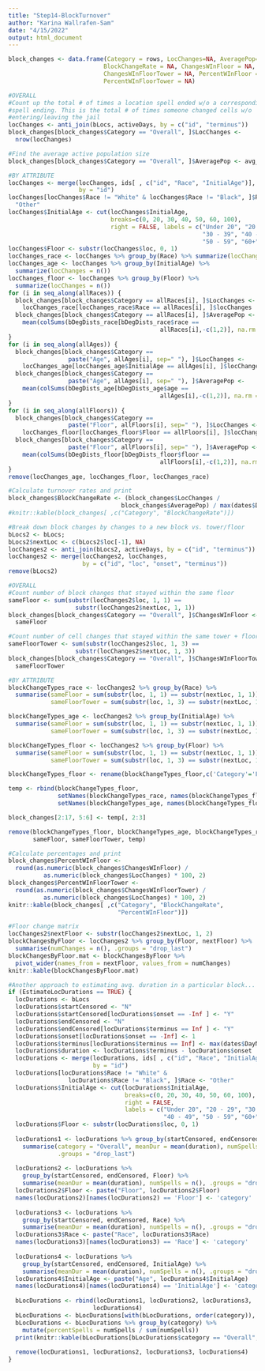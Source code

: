 ```yaml
---
title: "Step14-BlockTurnover"
author: "Karina Wallrafen-Sam"
date: "4/15/2022"
output: html_document
---
```


```r
block_changes <- data.frame(Category = rows, LocChanges=NA, AveragePop=NA, 
                           BlockChangeRate = NA, ChangesWInFloor = NA, 
                           ChangesWInFloorTower = NA, PercentWInFloor = NA, 
                           PercentWInFloorTower = NA)

#OVERALL
#Count up the total # of times a location spell ended w/o a corresponding active 
#spell ending. This is the total # of times someone changed cells w/o 
#entering/leaving the jail
locChanges <- anti_join(bLocs, activeDays, by = c("id", "terminus"))
block_changes[block_changes$Category == "Overall", ]$LocChanges <- 
  nrow(locChanges)

#Find the average active population size
block_changes[block_changes$Category == "Overall", ]$AveragePop <- avg_pop

#BY ATTRIBUTE
locChanges <- merge(locChanges, ids[ , c("id", "Race", "InitialAge")], 
                    by = "id")
locChanges[locChanges$Race != "White" & locChanges$Race != "Black", ]$Race <- 
  "Other"
locChanges$InitialAge <- cut(locChanges$InitialAge, 
                             breaks=c(0, 20, 30, 40, 50, 60, 100), 
                             right = FALSE, labels = c("Under 20", "20 - 29", 
                                                       "30 - 39", "40 - 49", 
                                                       "50 - 59", "60+"))
locChanges$Floor <- substr(locChanges$loc, 0, 1)
locChanges_race <- locChanges %>% group_by(Race) %>% summarize(locChanges = n())
locChanges_age <- locChanges %>% group_by(InitialAge) %>% 
  summarize(locChanges = n())
locChanges_floor <- locChanges %>% group_by(Floor) %>% 
  summarize(locChanges = n())
for (i in seq_along(allRaces)) {
  block_changes[block_changes$Category == allRaces[i], ]$LocChanges <- 
    locChanges_race[locChanges_race$Race == allRaces[i], ]$locChanges
  block_changes[block_changes$Category == allRaces[i], ]$AveragePop <- 
    mean(colSums(bDegDists_race[bDegDists_race$race == 
                                           allRaces[i],-c(1,2)], na.rm = TRUE))
}
for (i in seq_along(allAges)) {
  block_changes[block_changes$Category == 
                 paste("Age", allAges[i], sep=" "), ]$LocChanges <- 
    locChanges_age[locChanges_age$InitialAge == allAges[i], ]$locChanges
  block_changes[block_changes$Category == 
                 paste("Age", allAges[i], sep=" "), ]$AveragePop <- 
    mean(colSums(bDegDists_age[bDegDists_age$age == 
                                           allAges[i],-c(1,2)], na.rm = TRUE))
}
for (i in seq_along(allFloors)) {
  block_changes[block_changes$Category == 
                 paste("Floor", allFloors[i], sep=" "), ]$LocChanges <- 
    locChanges_floor[locChanges_floor$Floor == allFloors[i], ]$locChanges
  block_changes[block_changes$Category == 
                 paste("Floor", allFloors[i], sep=" "), ]$AveragePop <- 
    mean(colSums(bDegDists_floor[bDegDists_floor$floor == 
                                           allFloors[i],-c(1,2)], na.rm = TRUE))
}
remove(locChanges_age, locChanges_floor, locChanges_race)

#Calculate turnover rates and print
block_changes$BlockChangeRate <- (block_changes$LocChanges / 
                                block_changes$AveragePop) / max(dates$DayNum) 
#knitr::kable(block_changes[ ,c("Category", "BlockChangeRate")])

#Break down block changes by changes to a new block vs. tower/floor
bLocs2 <- bLocs;
bLocs2$nextLoc <- c(bLocs2$loc[-1], NA)
locChanges2 <- anti_join(bLocs2, activeDays, by = c("id", "terminus"))
locChanges2 <- merge(locChanges2, locChanges, 
                     by = c("id", "loc", "onset", "terminus"))
remove(bLocs2)

#OVERALL
#Count number of block changes that stayed within the same floor
sameFloor <- sum(substr(locChanges2$loc, 1, 1) == 
                   substr(locChanges2$nextLoc, 1, 1))
block_changes[block_changes$Category == "Overall", ]$ChangesWInFloor <- 
  sameFloor

#Count number of cell changes that stayed within the same tower + floor
sameFloorTower <- sum(substr(locChanges2$loc, 1, 3) == 
                   substr(locChanges2$nextLoc, 1, 3))
block_changes[block_changes$Category == "Overall", ]$ChangesWInFloorTower <- 
  sameFloorTower

#BY ATTRIBUTE
blockChangeTypes_race <- locChanges2 %>% group_by(Race) %>% 
  summarise(sameFloor = sum(substr(loc, 1, 1) == substr(nextLoc, 1, 1)), 
            sameFloorTower = sum(substr(loc, 1, 3) == substr(nextLoc, 1, 3)))

blockChangeTypes_age <- locChanges2 %>% group_by(InitialAge) %>% 
  summarise(sameFloor = sum(substr(loc, 1, 1) == substr(nextLoc, 1, 1)), 
            sameFloorTower = sum(substr(loc, 1, 3) == substr(nextLoc, 1, 3)))

blockChangeTypes_floor <- locChanges2 %>% group_by(Floor) %>% 
  summarise(sameFloor = sum(substr(loc, 1, 1) == substr(nextLoc, 1, 1)), 
            sameFloorTower = sum(substr(loc, 1, 3) == substr(nextLoc, 1, 3)))

blockChangeTypes_floor <- rename(blockChangeTypes_floor,c('Category'='Floor'))

temp <- rbind(blockChangeTypes_floor, 
              setNames(blockChangeTypes_race, names(blockChangeTypes_floor)), 
              setNames(blockChangeTypes_age, names(blockChangeTypes_floor)))

block_changes[2:17, 5:6] <- temp[, 2:3]

remove(blockChangeTypes_floor, blockChangeTypes_age, blockChangeTypes_race, 
       sameFloor, sameFloorTower, temp)

#Calculate percentages and print
block_changes$PercentWInFloor <- 
  round(as.numeric(block_changes$ChangesWInFloor) / 
          as.numeric(block_changes$LocChanges) * 100, 2)
block_changes$PercentWInFloorTower <- 
  round(as.numeric(block_changes$ChangesWInFloorTower) / 
          as.numeric(block_changes$LocChanges) * 100, 2)
knitr::kable(block_changes[ ,c("Category", "BlockChangeRate", 
                               "PercentWInFloor")])

#Floor change matrix
locChanges2$nextFloor <- substr(locChanges2$nextLoc, 1, 2)
blockChangesByFloor <- locChanges2 %>% group_by(Floor, nextFloor) %>% 
  summarise(numChanges = n(), .groups = "drop_last")
blockChangesByFloor.mat <- blockChangesByFloor %>% 
  pivot_wider(names_from = nextFloor, values_from = numChanges)
knitr::kable(blockChangesByFloor.mat)

#Another approach to estimating avg. duration in a particular block...
if (EstimateLocDurations == TRUE) {
  locDurations <- bLocs
  locDurations$startCensored <- "N"
  locDurations$startCensored[locDurations$onset == -Inf ] <- "Y"
  locDurations$endCensored <- "N"
  locDurations$endCensored[locDurations$terminus == Inf ] <- "Y"
  locDurations$onset[locDurations$onset == -Inf] <- 1
  locDurations$terminus[locDurations$terminus == Inf] <- max(dates$DayNum) + 1
  locDurations$duration <- locDurations$terminus - locDurations$onset
  locDurations <- merge(locDurations, ids[ , c("id", "Race", "InitialAge")], 
                        by = "id")
  locDurations[locDurations$Race != "White" & 
                 locDurations$Race != "Black", ]$Race <- "Other"
  locDurations$InitialAge <- cut(locDurations$InitialAge, 
                                 breaks=c(0, 20, 30, 40, 50, 60, 100), 
                                 right = FALSE, 
                                 labels = c("Under 20", "20 - 29", "30 - 39", 
                                            "40 - 49", "50 - 59", "60+"))
  locDurations$Floor <- substr(locDurations$loc, 0, 1)
  
  locDurations1 <- locDurations %>% group_by(startCensored, endCensored) %>% 
    summarise(category = "Overall", meanDur = mean(duration), numSpells = n(),
              .groups = "drop_last")
  
  locDurations2 <- locDurations %>% 
    group_by(startCensored, endCensored, Floor) %>% 
    summarise(meanDur = mean(duration), numSpells = n(), .groups = "drop_last")
  locDurations2$Floor <- paste("Floor", locDurations2$Floor)
  names(locDurations2)[names(locDurations2) == 'Floor'] <- 'category'
  
  locDurations3 <- locDurations %>% 
    group_by(startCensored, endCensored, Race) %>% 
    summarise(meanDur = mean(duration), numSpells = n(), .groups = "drop_last")
  locDurations3$Race <- paste("Race", locDurations3$Race)
  names(locDurations3)[names(locDurations3) == 'Race'] <- 'category'
  
  locDurations4 <- locDurations %>% 
    group_by(startCensored, endCensored, InitialAge) %>% 
    summarise(meanDur = mean(duration), numSpells = n(), .groups = "drop_last")
  locDurations4$InitialAge <- paste("Age", locDurations4$InitialAge)
  names(locDurations4)[names(locDurations4) == 'InitialAge'] <- 'category'
  
  bLocDurations <- rbind(locDurations1, locDurations2, locDurations3, 
                        locDurations4)
  bLocDurations <- bLocDurations[with(bLocDurations, order(category)), ]
  bLocDurations <- bLocDurations %>% group_by(category) %>%
    mutate(percentSpells = numSpells / sum(numSpells)) 
  print(knitr::kable(bLocDurations[bLocDurations$category == "Overall", ]))
  
  remove(locDurations1, locDurations2, locDurations3, locDurations4)
}
```

